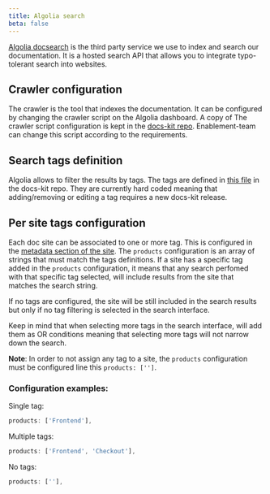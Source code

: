 ```yaml
---
title: Algolia search
beta: false
---
```


[Algolia docsearch](https://docsearch.algolia.com/) is the third party service we use to index and search our documentation. It is a hosted search API that allows you to integrate typo-tolerant search into websites.

## Crawler configuration

The crawler is the tool that indexes the documentation. It can be configured by changing the crawler script on the Algolia dashboard. A copy of The crawler script configuration is kept in the [docs-kit repo](https://github.com/commercetools/commercetools-docs-kit/blob/main/algolia-crawler.js). Enablement-team can change this script according to the requirements.

## Search tags definition

Algolia allows to filter the results by tags. The tags are defined in [this file](https://github.com/commercetools/commercetools-docs-kit/blob/main/packages/gatsby-theme-docs/src/components/advanced-search-filter.tsx#L17) in the docs-kit repo. They are currently hard coded meaning that adding/removing or editing a tag requires a new docs-kit release.

## Per site tags configuration

Each doc site can be associated to one or more tag. This is configured in the [metadata section of the site](/./configuration/theme#available-options-for-the-site-metadata). The `products` configuration is an array of strings that must match the tags definitions. If a site has a specific tag added in the `products` configuration, it means that any search perfomed with that specific tag selected, will include results from the site that matches the search string.

If no tags are configured, the site will be still included in the search results but only if no tag filtering is selected in the search interface.

Keep in mind that when selecting more tags in the search interface, will add them as OR conditions meaning that selecting more tags will not narrow down the search.

**Note**: In order to not assign any tag to a site, the `products` configuration must be configured line this `products: ['']`.

### Configuration examples:

Single tag:

```js
products: ['Frontend'],
```

Multiple tags:

```js
products: ['Frontend', 'Checkout'],
```

No tags:

```js
products: [''],
```
